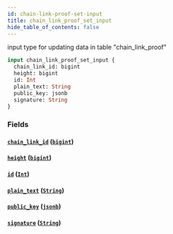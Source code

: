 ```yaml
---
id: chain-link-proof-set-input
title: chain_link_proof_set_input
hide_table_of_contents: false
---
```


input type for updating data in table "chain_link_proof"

```graphql
input chain_link_proof_set_input {
  chain_link_id: bigint
  height: bigint
  id: Int
  plain_text: String
  public_key: jsonb
  signature: String
}
```

### Fields

#### [`chain_link_id`](#) ([`bigint`](../scalars/bigint))

#### [`height`](#) ([`bigint`](../scalars/bigint))

#### [`id`](#) ([`Int`](../scalars/int))

#### [`plain_text`](#) ([`String`](../scalars/string))

#### [`public_key`](#) ([`jsonb`](../scalars/jsonb))

#### [`signature`](#) ([`String`](../scalars/string))
